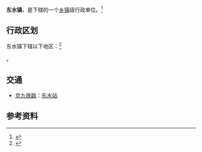 {{中国乡级行政区|44/16/24/114/000}}

'''东水镇'''，是{{PRC admin/fullname|44/16/24/114/000|3}}下辖的一个[[乡镇|乡镇]]级行政单位。<ref>{{PRC admin/ref sgc|{{PRC admin/parent|44/16/24/114/000}}}}</ref>

== 行政区划 ==

东水镇下辖以下地区：<ref>{{PRC admin/ref sgc|44/16/24/114/000}}</ref>

{{PRC admin/children|44/16/24/114/000}}。

== 交通 ==
* {{rint|cn|rail}}[[京九铁路|京九铁路]]：[[东水站|东水站]]

== 参考资料 ==

{{reflist}}

{{PRC admin/navcat|44/16/24/114/000}}